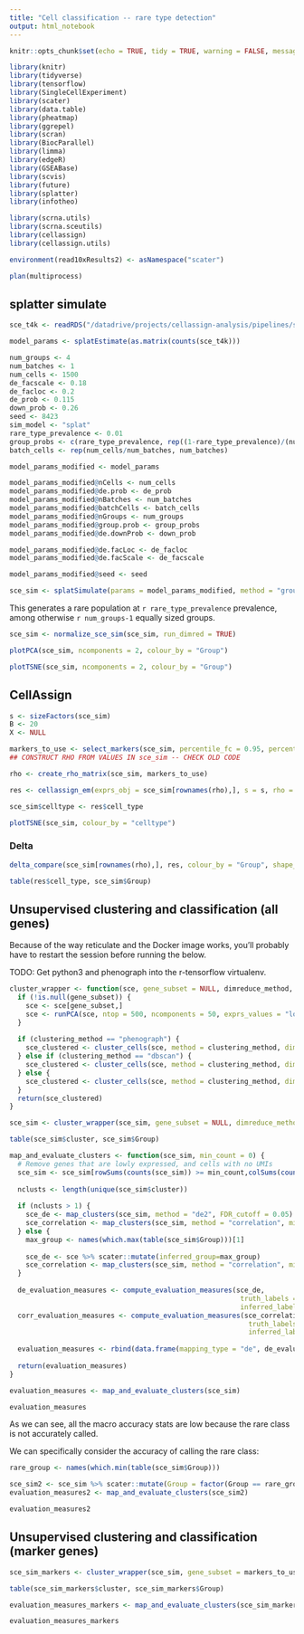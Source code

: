 ```yaml
---
title: "Cell classification -- rare type detection"
output: html_notebook
---
```


```r
knitr::opts_chunk$set(echo = TRUE, tidy = TRUE, warning = FALSE, message = FALSE, cache = TRUE, cache.lazy = FALSE, fig.width = 8, fig.height = 4.5)
```

```r
library(knitr)
library(tidyverse)
library(tensorflow)
library(SingleCellExperiment)
library(scater)
library(data.table)
library(pheatmap)
library(ggrepel)
library(scran)
library(BiocParallel)
library(limma)
library(edgeR)
library(GSEABase)
library(scvis)
library(future)
library(splatter)
library(infotheo)

library(scrna.utils)
library(scrna.sceutils)
library(cellassign)
library(cellassign.utils)

environment(read10xResults2) <- asNamespace("scater")

plan(multiprocess)
```

## splatter simulate

```r
sce_t4k <- readRDS("/datadrive/projects/cellassign-analysis/pipelines/simulate-toil/test/sce_t4k.rds")
```

```r
model_params <- splatEstimate(as.matrix(counts(sce_t4k)))
```

```r
num_groups <- 4
num_batches <- 1
num_cells <- 1500
de_facscale <- 0.18
de_facloc <- 0.2
de_prob <- 0.115
down_prob <- 0.26
seed <- 8423
sim_model <- "splat"
rare_type_prevalence <- 0.01
group_probs <- c(rare_type_prevalence, rep((1-rare_type_prevalence)/(num_groups-1), num_groups-1))
batch_cells <- rep(num_cells/num_batches, num_batches)

model_params_modified <- model_params

model_params_modified@nCells <- num_cells
model_params_modified@de.prob <- de_prob
model_params_modified@nBatches <- num_batches
model_params_modified@batchCells <- batch_cells
model_params_modified@nGroups <- num_groups
model_params_modified@group.prob <- group_probs
model_params_modified@de.downProb <- down_prob

model_params_modified@de.facLoc <- de_facloc
model_params_modified@de.facScale <- de_facscale

model_params_modified@seed <- seed
```

```r
sce_sim <- splatSimulate(params = model_params_modified, method = "groups", verbose = TRUE)
```

This generates a rare population at `r rare_type_prevalence` prevalence, among otherwise `r num_groups-1` equally sized groups. 

```r
sce_sim <- normalize_sce_sim(sce_sim, run_dimred = TRUE)
```

```r
plotPCA(sce_sim, ncomponents = 2, colour_by = "Group")
```

```r
plotTSNE(sce_sim, ncomponents = 2, colour_by = "Group")
```

## CellAssign

```r
s <- sizeFactors(sce_sim)
B <- 20
X <- NULL

markers_to_use <- select_markers(sce_sim, percentile_fc = 0.95, percentile_meanexpr = 0.9, frac_genes = 1)
## CONSTRUCT RHO FROM VALUES IN sce_sim -- CHECK OLD CODE

rho <- create_rho_matrix(sce_sim, markers_to_use)
```

```r
res <- cellassign_em(exprs_obj = sce_sim[rownames(rho),], s = s, rho = rho, X = X, B = B, use_priors = TRUE, prior_type = "shrinkage", delta_variance_prior = TRUE, verbose = FALSE, em_convergence_thres = 1e-5, min_delta = 0)
```

```r
sce_sim$celltype <- res$cell_type

plotTSNE(sce_sim, colour_by = "celltype")
```

### Delta

```r
delta_compare(sce_sim[rownames(rho),], res, colour_by = "Group", shape_by = "high_expr")
```

```r
table(res$cell_type, sce_sim$Group)
```


## Unsupervised clustering and classification (all genes)

Because of the way reticulate and the Docker image works, you'll probably have to restart the session before running the below. 

TODO: Get python3 and phenograph into the r-tensorflow virtualenv. 

```r
cluster_wrapper <- function(sce, gene_subset = NULL, dimreduce_method, clustering_method) {
  if (!is.null(gene_subset)) {
    sce <- sce[gene_subset,]
    sce <- runPCA(sce, ntop = 500, ncomponents = 50, exprs_values = "logcounts")
  }
  
  if (clustering_method == "phenograph") {
    sce_clustered <- cluster_cells(sce, method = clustering_method, dimreduce_type = dimreduce_method, python_path = "/usr/bin/python3", phenograph_module = "scrnatools.methods.clustering.phenograph_analysis")
  } else if (clustering_method == "dbscan") {
    sce_clustered <- cluster_cells(sce, method = clustering_method, dimreduce_type = dimreduce_method, dbscan_epsilon = 0.5, dbscan_minPoints = 5)
  } else {
    sce_clustered <- cluster_cells(sce, method = clustering_method, dimreduce_type = dimreduce_method)
  }
  return(sce_clustered)
}
```

```r
sce_sim <- cluster_wrapper(sce_sim, gene_subset = NULL, dimreduce_method = "PCA", clustering_method = "phenograph")
```

```r
table(sce_sim$cluster, sce_sim$Group)
```

```r
map_and_evaluate_clusters <- function(sce_sim, min_count = 0) {
  # Remove genes that are lowly expressed, and cells with no UMIs
  sce_sim <- sce_sim[rowSums(counts(sce_sim)) >= min_count,colSums(counts(sce_sim)) > 0]
  
  nclusts <- length(unique(sce_sim$cluster))
  
  if (nclusts > 1) {
    sce_de <- map_clusters(sce_sim, method = "de2", FDR_cutoff = 0.05)
    sce_correlation <- map_clusters(sce_sim, method = "correlation", min_correlation = 0)
  } else {
    max_group <- names(which.max(table(sce_sim$Group)))[1]
    
    sce_de <- sce %>% scater::mutate(inferred_group=max_group)
    sce_correlation <- map_clusters(sce_sim, method = "correlation", min_correlation = 0)
  }
  
  de_evaluation_measures <- compute_evaluation_measures(sce_de, 
                                                         truth_labels = sce_de$Group,
                                                         inferred_labels = sce_de$inferred_group)
  corr_evaluation_measures <- compute_evaluation_measures(sce_correlation, 
                                                           truth_labels = sce_correlation$Group,
                                                           inferred_labels = sce_correlation$inferred_group)
  
  evaluation_measures <- rbind(data.frame(mapping_type = "de", de_evaluation_measures, stringsAsFactors = FALSE), data.frame(mapping_type = "correlation", corr_evaluation_measures, stringsAsFactors = FALSE))
  
  return(evaluation_measures)
}
```

```r
evaluation_measures <- map_and_evaluate_clusters(sce_sim)

evaluation_measures
```

As we can see, all the macro accuracy stats are low because the rare class is not accurately called. 

We can specifically consider the accuracy of calling the rare class:

```r
rare_group <- names(which.min(table(sce_sim$Group)))

sce_sim2 <- sce_sim %>% scater::mutate(Group = factor(Group == rare_group))
evaluation_measures2 <- map_and_evaluate_clusters(sce_sim2)

evaluation_measures2
```

## Unsupervised clustering and classification (marker genes)

```r
sce_sim_markers <- cluster_wrapper(sce_sim, gene_subset = markers_to_use, dimreduce_method = "PCA", clustering_method = "phenograph")
```

```r
table(sce_sim_markers$cluster, sce_sim_markers$Group)
```

```r
evaluation_measures_markers <- map_and_evaluate_clusters(sce_sim_markers, min_count = 1)

evaluation_measures_markers
```

